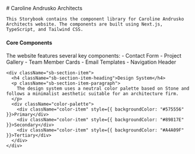 
<Meta title="Caroline Andrusko Architects" />

<div className="sb-container">
  <div className='sb-section-title'>
    # Caroline Andrusko Architects

    This Storybook contains the component library for Caroline Andrusko Architects website. The components are built using Next.js, TypeScript, and Tailwind CSS.
  </div>
  
  <div className="sb-section">
    <div className="sb-section-item">
      <h4 className="sb-section-item-heading">Core Components</h4>
      <p className="sb-section-item-paragraph">
        The website features several key components:
        - Contact Form
        - Project Gallery
        - Team Member Cards
        - Email Templates
        - Navigation Header
      </p>
    </div>
    
    <div className="sb-section-item">
      <h4 className="sb-section-item-heading">Design System</h4>
      <p className="sb-section-item-paragraph">
        The design system uses a neutral color palette based on Stone and follows a minimalist aesthetic suitable for an architecture firm.
      </p>
      <div className="color-palette">
        <div className="color-item" style={{ backgroundColor: "#575556" }}>Primary</div>
        <div className="color-item" style={{ backgroundColor: "#89817E" }}>Secondary</div>
        <div className="color-item" style={{ backgroundColor: "#A4A09F" }}>Tertiary</div>
      </div>
    </div>
  </div>
</div>

<style>
{`
  .sb-container {
    margin-bottom: 48px;
  }

  .sb-section {
    width: 100%;
    display: flex;
    flex-direction: row;
    gap: 20px;
  }

  .sb-section-title {
    margin-bottom: 32px;
  }

  .sb-section-item {
    flex: 1;
    display: flex;
    flex-direction: column;
  }

  .sb-section-item-heading {
    padding-top: 20px !important;
    padding-bottom: 5px !important;
    margin: 0 !important;
  }

  .sb-section-item-paragraph {
    margin: 0;
    padding-bottom: 10px;
  }

  .color-palette {
    display: flex;
    gap: 8px;
    margin-top: 16px;
  }

  .color-item {
    padding: 12px;
    border-radius: 4px;
    color: white;
    font-size: 14px;
  }

  @media screen and (max-width: 600px) {
    .sb-section {
      flex-direction: column;
    }
  }
`}
</style>
